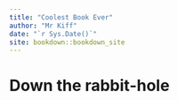 ```yaml
--- 
title: "Coolest Book Ever"
author: "Mr Kiff"
date: "`r Sys.Date()`"
site: bookdown::bookdown_site
---
```


# Down the rabbit-hole

